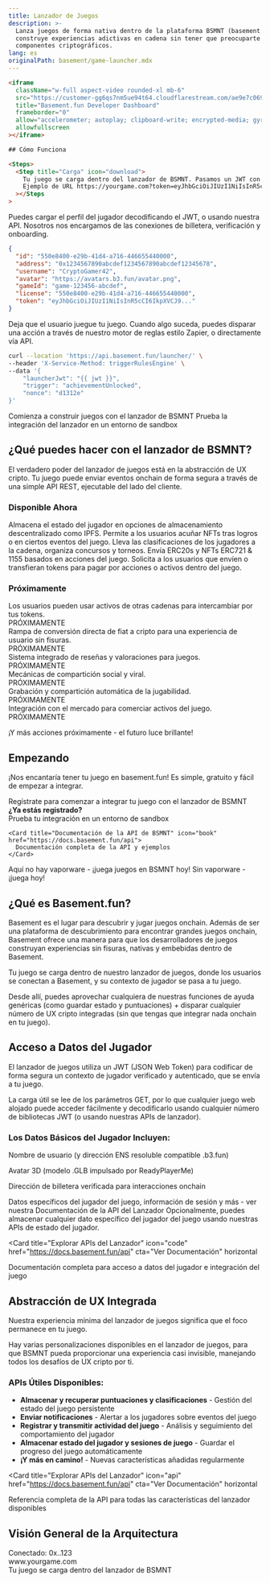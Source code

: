 ```yaml
---
title: Lanzador de Juegos
description: >-
  Lanza juegos de forma nativa dentro de la plataforma BSMNT (basement.fun) y
  construye experiencias adictivas en cadena sin tener que preocuparte por los
  componentes criptográficos.
lang: es
originalPath: basement/game-launcher.mdx
---
```


````html
<iframe
  className="w-full aspect-video rounded-xl mb-6"
  src="https://customer-gg6qs7nm5ue94t64.cloudflarestream.com/ae9e7c0694dacb8d602309c381fce796/iframe?poster=https%3A%2F%2Fcustomer-gg6qs7nm5ue94t64.cloudflarestream.com%2Fae9e7c0694dacb8d602309c381fce796%2Fthumbnails%2Fthumbnail.jpg%3Ftime%3D%26height%3D600"
  title="Basement.fun Developer Dashboard"
  frameborder="0"
  allow="accelerometer; autoplay; clipboard-write; encrypted-media; gyroscope; picture-in-picture"
  allowfullscreen
></iframe>

## Cómo Funciona

<Steps>
  <Step title="Carga" icon="download">
    Tu juego se carga dentro del lanzador de BSMNT. Pasamos un JWT con el token de autenticación a tu juego. ```text
    Ejemplo de URL https://yourgame.com?token=eyJhbGciOiJIUzI1NiIsInR5cCI6IkpXVCJ9...</Step
  ></Steps
>
````

</Step>

<Step title="Autenticación" icon="key">
  Puedes cargar el perfil del jugador decodificando el JWT, o usando nuestra API. Nosotros nos encargamos de las conexiones de billetera, verificación y onboarding.
  
  ```json Perfil del Jugador
  {
    "id": "550e8400-e29b-41d4-a716-446655440000",
    "address": "0x1234567890abcdef1234567890abcdef12345678",
    "username": "CryptoGamer42",
    "avatar": "https://avatars.b3.fun/avatar.png",
    "gameId": "game-123456-abcdef",
    "license": "550e8400-e29b-41d4-a716-446655440000",
    "token": "eyJhbGciOiJIUzI1NiIsInR5cCI6IkpXVCJ9..."
  }
  ```
</Step>

<Step title="Disparador" icon="zap">
  Deja que el usuario juegue tu juego. Cuando algo suceda, puedes disparar una acción a través de nuestro motor de reglas estilo Zapier, o directamente vía API.
  
  ```bash Ejemplo de API de Disparador
  curl --location 'https://api.basement.fun/launcher/' \
  --header 'X-Service-Method: triggerRulesEngine' \
  --data '{
      "launcherJwt": "{{ jwt }}",
      "trigger": "achievementUnlocked",
      "nonce": "d1312e"
  }'
  ```
</Step>
</Steps>

<CardGroup cols={2}>
  <Card
    title="Regístrate como Desarrollador"
    icon="user-plus"
    href="https://basement.fun/developer/signup"
    cta="Regístrate"
  >
    Comienza a construir juegos con el lanzador de BSMNT
  </Card>

  <Card title="Playground del Lanzador" icon="play" href="https://basement.fun/playground" cta="Prueba Ahora">
    Prueba la integración del lanzador en un entorno de sandbox
  </Card>
</CardGroup>

## ¿Qué puedes hacer con el lanzador de BSMNT?

El verdadero poder del lanzador de juegos está en la abstracción de UX cripto. Tu juego puede enviar eventos onchain de forma segura a través de una simple API REST, ejecutable del lado del cliente.

### Disponible Ahora

<CardGroup cols={2}>
  <Card title="Guardar estado en IPFS" icon="database">
    Almacena el estado del jugador en opciones de almacenamiento descentralizado como IPFS.
  </Card>

<Card title="Comprar NFTs & Acuñar" icon="palette">
  Permite a los usuarios acuñar NFTs tras logros o en ciertos eventos del juego.
</Card>

<Card title="Clasificaciones Onchain" icon="trophy">
  Lleva las clasificaciones de los jugadores a la cadena, organiza concursos y torneos.
</Card>

<Card title="Emitir Tokens & NFTs" icon="coins">
  Envía ERC20s y NFTs ERC721 & 1155 basados en acciones del juego.
</Card>

  <Card title="Pagar con Tokens" icon="credit-card">
    Solicita a los usuarios que envíen o transfieran tokens para pagar por acciones o activos dentro del juego.
  </Card>
</CardGroup>

### Próximamente

<CardGroup cols={2}>
  <Card title="Intercambiar & Comerciar" icon="arrows-rotate">
    Los usuarios pueden usar activos de otras cadenas para intercambiar por tus tokens.
    <div style={{ marginTop: "8px" }}>
      <span
        style={{
          backgroundColor: "#f59e0b",
          color: "white",
          padding: "2px 6px",
          borderRadius: "12px",
          fontSize: "10px",
          fontWeight: "bold",
        }}
      >
        PRÓXIMAMENTE
      </span>
    </div>
  </Card>

<Card title="Rampa de Entrada con Tarjeta de Crédito" icon="credit-card">
  Rampa de conversión directa de fiat a cripto para una experiencia de usuario sin fisuras.
  <div style={{ marginTop: "8px" }}>
    <span
      style={{
        backgroundColor: "#f59e0b",
        color: "white",
        padding: "2px 6px",
        borderRadius: "12px",
        fontSize: "10px",
        fontWeight: "bold",
      }}
    >
      PRÓXIMAMENTE
    </span>
  </div>
</Card>

<Card title="Recoger Reseñas" icon="star">
  Sistema integrado de reseñas y valoraciones para juegos.
  <div style={{ marginTop: "8px" }}>
    <span
      style={{
        backgroundColor: "#f59e0b",
        color: "white",
        padding: "2px 6px",
        borderRadius: "12px",
        fontSize: "10px",
        fontWeight: "bold",
      }}
    >
      PRÓXIMAMENTE
    </span>
  </div>
</Card>

<Card title="Comparte tu Juego" icon="share">
  Mecánicas de compartición social y viral.
  <div style={{ marginTop: "8px" }}>
    <span
      style={{
        backgroundColor: "#f59e0b",
        color: "white",
        padding: "2px 6px",
        borderRadius: "12px",
        fontSize: "10px",
        fontWeight: "bold",
      }}
    >
      PRÓXIMAMENTE
    </span>
  </div>
</Card>

<Card title="Grabar Jugabilidad" icon="video">
  Grabación y compartición automática de la jugabilidad.
  <div style={{ marginTop: "8px" }}>
    <span
      style={{
        backgroundColor: "#f59e0b",
        color: "white",
        padding: "2px 6px",
        borderRadius: "12px",
        fontSize: "10px",
        fontWeight: "bold",
      }}
    >
      PRÓXIMAMENTE
    </span>
  </div>
</Card>

  <Card title="Listar NFTs" icon="store">
    Integración con el mercado para comerciar activos del juego.
    <div style={{ marginTop: "8px" }}>
      <span
        style={{
          backgroundColor: "#f59e0b",
          color: "white",
          padding: "2px 6px",
          borderRadius: "12px",
          fontSize: "10px",
          fontWeight: "bold",
        }}
      >
        PRÓXIMAMENTE
      </span>
    </div>
  </Card>
</CardGroup>

<Note>¡Y más acciones próximamente - el futuro luce brillante!</Note>

## Empezando

¡Nos encantaría tener tu juego en basement.fun! Es simple, gratuito y fácil de empezar a integrar.

<Tabs>
<Tab title="Desarrolladores de Juegos">
  <CardGroup cols={1}>
    <Card title="Regístrate como Desarrollador" icon="user-plus" href="https://basement.fun/developer/signup" cta="Regístrate Ahora" horizontal>
      Regístrate para comenzar a integrar tu juego con el lanzador de BSMNT
    </Card>
  </CardGroup>
  
  <div style={{ marginTop: '16px' }}>
    <strong>¿Ya estás registrado?</strong>
  </div>
  
  <CardGroup cols={2}>
    <Card title="Playground del Lanzador de Juegos" icon="play" href="https://basement.fun/playground">
      Prueba tu integración en un entorno de sandbox
    </Card>
    
    <Card title="Documentación de la API de BSMNT" icon="book" href="https://docs.basement.fun/api">
      Documentación completa de la API y ejemplos
    </Card>
  </CardGroup>
</Tab>

<Tab title="Jugadores">
  <Card title="Ver el Lanzador de BSMNT en Acción" icon="gamepad-2" href="https://basement.fun/games" cta="Jugar Juegos" horizontal>
    Aquí no hay vaporware - ¡juega juegos en BSMNT hoy!
  </Card>
  
  <Note>
  Sin vaporware - ¡juega hoy!
  </Note>
</Tab>
</Tabs>

## ¿Qué es Basement.fun?

Basement es el lugar para descubrir y jugar juegos onchain. Además de ser una plataforma de descubrimiento para encontrar grandes juegos onchain, Basement ofrece una manera para que los desarrolladores de juegos construyan experiencias sin fisuras, nativas y embebidas dentro de Basement.

Tu juego se carga dentro de nuestro lanzador de juegos, donde los usuarios se conectan a Basement, y su contexto de jugador se pasa a tu juego.

Desde allí, puedes aprovechar cualquiera de nuestras funciones de ayuda genéricas (como guardar estado y puntuaciones) + disparar cualquier número de UX cripto integradas (sin que tengas que integrar nada onchain en tu juego).

## Acceso a Datos del Jugador

El lanzador de juegos utiliza un JWT (JSON Web Token) para codificar de forma segura un contexto de jugador verificado y autenticado, que se envía a tu juego.

La carga útil se lee de los parámetros GET, por lo que cualquier juego web alojado puede acceder fácilmente y decodificarlo usando cualquier número de bibliotecas JWT (o usando nuestras APIs de lanzador).

### Los Datos Básicos del Jugador Incluyen:

<AccordionGroup>
<Accordion title="Nombre de Usuario y ENS">
  Nombre de usuario (y dirección ENS resoluble compatible .b3.fun)
</Accordion>

<Accordion title="Avatar 3D">Avatar 3D (modelo .GLB impulsado por ReadyPlayerMe)</Accordion>

<Accordion title="Dirección de Billetera">Dirección de billetera verificada para interacciones onchain</Accordion>

<Accordion title="Datos Adicionales">
  Datos específicos del jugador del juego, información de sesión y más - ver nuestra Documentación de la API del Lanzador
</Accordion>
</AccordionGroup>

<Tip>
  Opcionalmente, puedes almacenar cualquier dato específico del jugador del juego usando nuestras APIs de estado del
  jugador.
</Tip>

<Card
  title="Explorar APIs del Lanzador"
  icon="code"
  href="https://docs.basement.fun/api"
  cta="Ver Documentación"
  horizontal
>
  Documentación completa para acceso a datos del jugador e integración del juego
</Card>

## Abstracción de UX Integrada

Nuestra experiencia mínima del lanzador de juegos significa que el foco permanece en tu juego.

Hay varias personalizaciones disponibles en el lanzador de juegos, para que BSMNT pueda proporcionar una experiencia casi invisible, manejando todos los desafíos de UX cripto por ti.

### APIs Útiles Disponibles:

- **Almacenar y recuperar puntuaciones y clasificaciones** - Gestión del estado del juego persistente
- **Enviar notificaciones** - Alertar a los jugadores sobre eventos del juego
- **Registrar y transmitir actividad del juego** - Análisis y seguimiento del comportamiento del jugador
- **Almacenar estado del jugador y sesiones de juego** - Guardar el progreso del juego automáticamente
- **¡Y más en camino!** - Nuevas características añadidas regularmente

<Card
  title="Explorar APIs del Lanzador"
  icon="api"
  href="https://docs.basement.fun/api"
  cta="Ver Documentación"
  horizontal
>
  Referencia completa de la API para todas las características del lanzador disponibles
</Card>

## Visión General de la Arquitectura

<Frame caption="Flujo de Integración del Lanzador de Juegos">
  <div
    style={{
      padding: "20px",
      backgroundColor: "#f8fafc",
      border: "1px solid #e2e8f0",
      borderRadius: "8px",
      textAlign: "center",
      fontFamily: "monospace",
    }}
  >
    <div style={{ marginBottom: "10px", color: "#64748b" }}>Conectado: 0x..123</div>
    <div
      style={{ marginBottom: "10px", backgroundColor: "#007AFF", color: "white", padding: "8px", borderRadius: "4px" }}
    >
      www.yourgame.com
    </div>
    <div style={{ fontSize: "14px", color: "#475569" }}>Tu juego se carga dentro del lanzador de BSMNT</div>
  </div>
</Frame>

